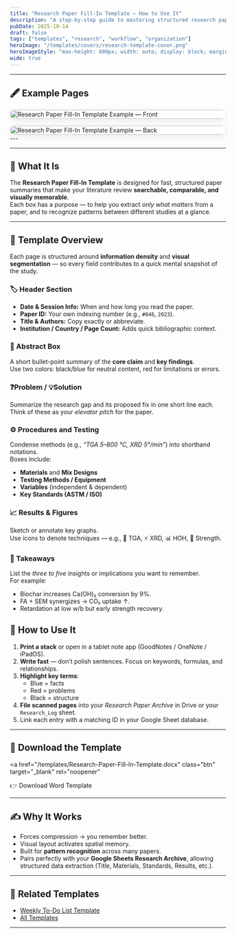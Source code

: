 ```yaml
---
title: "Research Paper Fill-In Template — How to Use It"
description: "A step-by-step guide to mastering structured research paper notes using the LifeLoggerz Fill-In Template."
pubDate: 2025-10-14
draft: false
tags: ["templates", "research", "workflow", "organization"]
heroImage: "/templates/covers/research-template-cover.png"
heroImageStyle: "max-height: 600px; width: auto; display: block; margin: 0 auto; object-fit: contain;"
wide: true
---
```


---
## 🖋 Example Pages

<div
  style="
    display: flex;
    flex-wrap: wrap;
    justify-content: center;
    gap: 1rem;
  "
>
  <img
    src="/templates/examples/rpfo-ex-1.png"
    alt="Research Paper Fill-In Template Example — Front"
    loading="lazy"
    style="
      display: block;
      width: 100%;
      max-width: 520px;
      height: auto;
      margin: 0 auto;
      border-radius: 12px;
      box-shadow: 0 4px 16px rgba(0,0,0,0.08);
      background: #fff;
      flex: 1 1 320px;
    "
  />
  <img
    src="/templates/examples/rpfo-ex-2.png"
    alt="Research Paper Fill-In Template Example — Back"
    loading="lazy"
    style="
      display: block;
      width: 100%;
      max-width: 520px;
      height: auto;
      margin: 0 auto;
      border-radius: 12px;
      box-shadow: 0 4px 16px rgba(0,0,0,0.08);
      background: #fff;
      flex: 1 1 320px;
    "
  />
</div>
---

---

## 🧠 What It Is

The **Research Paper Fill-In Template** is designed for fast, structured paper summaries that make your literature review **searchable, comparable, and visually memorable**.  
Each box has a purpose — to help you extract *only what matters* from a paper, and to recognize patterns between different studies at a glance.

---

## 🧩 Template Overview

Each page is structured around **information density** and **visual segmentation** — so every field contributes to a quick mental snapshot of the study.

### 🏷 Header Section
- **Date & Session Info:** When and how long you read the paper.  
- **Paper ID:** Your own indexing number (e.g., `#046`, `2023`).
- **Title & Authors:** Copy exactly or abbreviate.
- **Institution / Country / Page Count:** Adds quick bibliographic context.

### 📜 Abstract Box
A short bullet-point summary of the **core claim** and **key findings**.  
Use two colors: black/blue for neutral content, red for limitations or errors.

### ❓Problem / 💡Solution
Summarize the research gap and its proposed fix in one short line each.  
Think of these as your *elevator pitch* for the paper.

### ⚙️ Procedures and Testing
Condense methods (e.g., *“TGA 5–800 °C, XRD 5°/min”*) into shorthand notations.  
Boxes include:
- **Materials** and **Mix Designs**
- **Testing Methods / Equipment**
- **Variables** (independent & dependent)
- **Key Standards (ASTM / ISO)**

### 📈 Results & Figures
Sketch or annotate key graphs.  
Use icons to denote techniques — e.g., 🧪 TGA, ⚡ XRD, 📊 HOH, 🧱 Strength.

### 🧩 Takeaways
List the *three to five* insights or implications you want to remember.  
For example:
- Biochar increases Ca(OH)₂ conversion by 9%.  
- FA + SEM synergizes → CO₂ uptake ↑.  
- Retardation at low w/b but early strength recovery.  


## 🧭 How to Use It

1. **Print a stack** or open in a tablet note app (GoodNotes / OneNote / iPadOS).  
2. **Write fast** — don’t polish sentences. Focus on keywords, formulas, and relationships.  
3. **Highlight key terms**:  
   - Blue = facts  
   - Red = problems  
   - Black = structure  
4. **File scanned pages** into your *Research Paper Archive* in Drive or your `Research_Log` sheet.  
5. Link each entry with a matching ID in your Google Sheet database.

---

## 💾 Download the Template

<a
  href="/templates/Research-Paper-Fill-In-Template.docx"
  class="btn"
  target="_blank"
  rel="noopener"
>
  👉 Download Word Template
</a>

---

## ✍️ Why It Works

- Forces compression → you remember better.  
- Visual layout activates spatial memory.  
- Built for **pattern recognition** across many papers.  
- Pairs perfectly with your **Google Sheets Research Archive**, allowing structured data extraction (Title, Materials, Standards, Results, etc.).

---

## 🧱 Related Templates
- [Weekly To-Do List Template](/templates/Original-To-Do-List-Template.docx)  
- [All Templates](/templates/)

---
